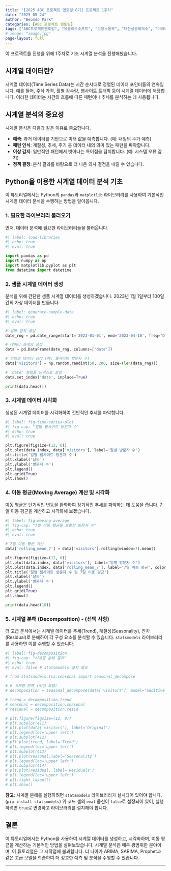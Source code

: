 ```yaml
--- 
title: "[2025 ABC 프로젝트 멘토링 8기] 프로젝트 1주차" 
date: "2025-05-24" 
author: "Beomdo Park" 
categories: [ABC 프로젝트 멘토링] 
tags: ["ABC프로젝트멘토링", "유클리드소프트", "고용노동부", "대한상공회의소", "미래내일일경험사업"]
# image: "image.jpg" 
page-layout: full
---
```


이 프로젝트를 진행을 위해 1주차로 기초 시계열 분석을 진행해봤습니다.

## 시계열 데이터란?

시계열 데이터(Time Series Data)는 시간 순서대로 정렬된 데이터 포인터들의 연속입니다. 예를 들어, 주식 가격, 월별 강수량, 웹사이트 트래픽 등이 시계열 데이터에 해당합니다. 이러한 데이터는 시간의 흐름에 따른 패턴이나 추세를 분석하는 데 사용됩니다.

## 시계열 분석의 중요성

시계열 분석은 다음과 같은 이유로 중요합니다.

*   **예측**: 과거 데이터를 기반으로 미래 값을 예측합니다. (예: 내일의 주가 예측)
*   **패턴 인식**: 계절성, 추세, 주기 등 데이터 내의 의미 있는 패턴을 파악합니다.
*   **이상 감지**: 일반적인 패턴에서 벗어나는 특이점을 탐지합니다. (예: 시스템 오류 감지)
*   **정책 결정**: 분석 결과를 바탕으로 더 나은 의사 결정을 내릴 수 있습니다.

## Python을 이용한 시계열 데이터 분석 기초

이 튜토리얼에서는 Python의 `pandas`와 `matplotlib` 라이브러리를 사용하여 기본적인 시계열 데이터 분석을 수행하는 방법을 알아봅니다.

### 1. 필요한 라이브러리 불러오기

먼저, 데이터 분석에 필요한 라이브러리들을 불러옵니다.

```python
#| label: load-libraries
#| echo: true
#| eval: true

import pandas as pd
import numpy as np
import matplotlib.pyplot as plt
from datetime import datetime
```

### 2. 샘플 시계열 데이터 생성

분석을 위해 간단한 샘플 시계열 데이터를 생성하겠습니다. 2023년 1월 1일부터 100일간의 가상 데이터를 만듭니다.

```python
#| label: generate-sample-data
#| echo: true
#| eval: true

# 날짜 범위 생성
date_rng = pd.date_range(start='2023-01-01', end='2023-04-10', freq='D')

# 데이터 프레임 생성
data = pd.DataFrame(date_rng, columns=['date'])

# 임의의 데이터 생성 (예: 웹사이트 방문자 수)
data['visitors'] = np.random.randint(50, 200, size=(len(date_rng)))

# 'date' 컬럼을 인덱스로 설정
data.set_index('date', inplace=True)

print(data.head())
```

### 3. 시계열 데이터 시각화

생성된 시계열 데이터를 시각화하여 전반적인 추세를 파악합니다.

```python
#| label: fig-time-series-plot
#| fig-cap: "일별 웹사이트 방문자 수"
#| echo: true
#| eval: true

plt.figure(figsize=(12, 6))
plt.plot(data.index, data['visitors'], label='일별 방문자 수')
plt.title('일별 웹사이트 방문자 수')
plt.xlabel('날짜')
plt.ylabel('방문자 수')
plt.legend()
plt.grid(True)
plt.show()
```

### 4. 이동 평균(Moving Average) 계산 및 시각화

이동 평균은 단기적인 변동을 완화하여 장기적인 추세를 파악하는 데 도움을 줍니다. 7일 이동 평균을 계산하고 시각화해 보겠습니다.

```python
#| label: fig-moving-average
#| fig-cap: "7일 이동 평균을 포함한 방문자 수"
#| echo: true
#| eval: true

# 7일 이동 평균 계산
data['rolling_mean_7'] = data['visitors'].rolling(window=7).mean()

plt.figure(figsize=(12, 6))
plt.plot(data.index, data['visitors'], label='일별 방문자 수')
plt.plot(data.index, data['rolling_mean_7'], label='7일 이동 평균', color='red')
plt.title('일별 웹사이트 방문자 수 및 7일 이동 평균')
plt.xlabel('날짜')
plt.ylabel('방문자 수')
plt.legend()
plt.grid(True)
plt.show()

print(data.head(10))
```

### 5. 시계열 분해 (Decomposition) - (선택 사항)

더 고급 분석에서는 시계열 데이터를 추세(Trend), 계절성(Seasonality), 잔차(Residual)로 분해하여 각 구성 요소를 분석할 수 있습니다. `statsmodels` 라이브러리를 사용하면 이를 수행할 수 있습니다.

```python
#| label: fig-decomposition
#| fig-cap: "시계열 분해 결과"
#| echo: true
#| eval: false # statsmodels 설치 필요

# from statsmodels.tsa.seasonal import seasonal_decompose

# # 시계열 분해 (덧셈 모델)
# decomposition = seasonal_decompose(data['visitors'], model='additive', period=7) # period는 데이터의 주기에 따라 설정

# trend = decomposition.trend
# seasonal = decomposition.seasonal
# residual = decomposition.resid

# plt.figure(figsize=(12, 8))
# plt.subplot(411)
# plt.plot(data['visitors'], label='Original')
# plt.legend(loc='upper left')
# plt.subplot(412)
# plt.plot(trend, label='Trend')
# plt.legend(loc='upper left')
# plt.subplot(413)
# plt.plot(seasonal,label='Seasonality')
# plt.legend(loc='upper left')
# plt.subplot(414)
# plt.plot(residual, label='Residuals')
# plt.legend(loc='upper left')
# plt.tight_layout()
# plt.show()
```

**참고:** 시계열 분해를 실행하려면 `statsmodels` 라이브러리가 설치되어 있어야 합니다. (`pip install statsmodels`) 위 코드 셀의 `eval` 옵션이 `false`로 설정되어 있어, 실행하려면 `true`로 변경하고 라이브러리를 설치해야 합니다.

## 결론

이 튜토리얼에서는 Python을 사용하여 시계열 데이터를 생성하고, 시각화하며, 이동 평균을 계산하는 기본적인 방법을 살펴보았습니다. 시계열 분석은 매우 광범위한 분야이며, 이 튜토리얼은 그 시작점에 불과합니다. 더 나아가 ARIMA, SARIMA, Prophet과 같은 고급 모델을 학습하여 더 정교한 예측 및 분석을 수행할 수 있습니다.

---